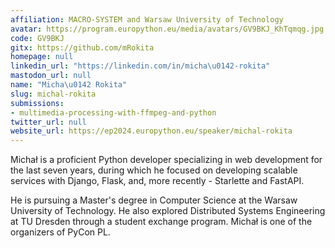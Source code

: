 ```yaml
---
affiliation: MACRO-SYSTEM and Warsaw University of Technology
avatar: https://program.europython.eu/media/avatars/GV9BKJ_KhTqmqg.jpg
code: GV9BKJ
gitx: https://github.com/mRokita
homepage: null
linkedin_url: "https://linkedin.com/in/micha\u0142-rokita"
mastodon_url: null
name: "Micha\u0142 Rokita"
slug: michal-rokita
submissions:
- multimedia-processing-with-ffmpeg-and-python
twitter_url: null
website_url: https://ep2024.europython.eu/speaker/michal-rokita
---
```


Michał is a proficient Python developer specializing in web development for the last seven years, during which he focused on developing scalable services with Django, Flask, and, more recently - Starlette and FastAPI.

He is pursuing a Master's degree in Computer Science at the Warsaw University of Technology. He also explored Distributed Systems Engineering at TU Dresden through a student exchange program.
Michał is one of the organizers of PyCon PL.
